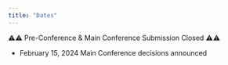 ```yaml
---
title: "Dates"
---
```


⚠️⚠️ Pre-Conference & Main Conference Submission Closed ⚠️⚠️

- February 15, 2024 Main Conference decisions announced


<!-- March 6, 2024 Travel Award submission deadline. -->

<!-- March 11, 2024 March 18, 2022 Early Bird registration deadline EXTENDED! -->

<!-- April 1, 2024 (anywhere on Earth) Dissertation Award deadline. -->
